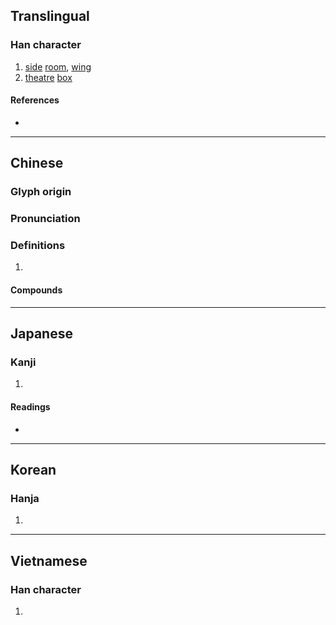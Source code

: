 {{character info/new}}
{{also|厢}}
==Translingual==

===Han character===
{{Han char|rn=53|rad=广|as=09|sn=12|four=00260|canj=IDBU|ids=⿸广相}}

# [[side]] [[room]], [[wing]]
# [[theatre]] [[box]]

====References====
* {{Han ref|kx=0348.320|dkj=09416|dj=0659.200|hdz=20892.090|uh=5EC2|ud=24258|bh=B45B|bd=46171}}

----

==Chinese==
{{zh-forms|s=厢}}

===Glyph origin===
{{Han etym}}

===Pronunciation===
{{zh-pron
|m=xiāng
|c=soeng1
|mn=qz,tw,xm:siong/zz:siang/qz,tw,xm:siuⁿ/zz:sioⁿ
|mn_note=siong/siang - literary; siuⁿ/sioⁿ - vernacular
|mc=y
|oc=y
|cat=
}}

===Definitions===
{{zh-hanzi}}

# {{rfdef|zh}}

====Compounds====
{{zh-der|一壁廂|一廂情願|兩廂|兩廂情願|兩邊廂|包廂|南西廂|四廂|坊廂|城廂|壁廂|廂兵|廂官|廂房|廂鋪|待月西廂|打連廂|攛廂|東廂|耳根廂|董西廂|西廂|西廂記|車廂|車廂廣告|這壁廂|這廂|連廂|連廂棒|連廂舞|連廂詞|邊廂|那壁廂|關廂}}

----

==Japanese==

===Kanji===
{{ja-kanji|grade=|rs=广09}}

# {{defn|lang=ja|sort=广09}}

====Readings====
* {{ja-readings|on=[[しょう]] (shō), [[そう]] (sō)|kun=[[ひさし]] (hisashi)}}

----

==Korean==

===Hanja===
{{ko-hanja|hangeul=상|rv=sang|mr=sang}}

# {{defn|lang=ko|sort=广09}}

----

==Vietnamese==

===Han character===
{{vi-hantu|[[rương]], [[sương]], [[tương]]|rs=广09}}

# {{defn|lang=vi|sort=广09}}